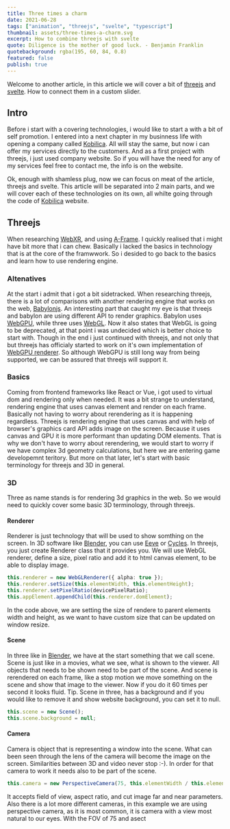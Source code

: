 ```yaml
---
title: Three times a charm
date: 2021-06-28
tags: ["animation", "threejs", "svelte", "typescript"]
thumbnail: assets/three-times-a-charm.svg
excerpt: How to combine threejs with svelte
quote: Diligence is the mother of good luck. - Benjamin Franklin
quotebackground: rgba(195, 60, 84, 0.8)
featured: false
publish: true
---
```


Welcome to another article, in this article we will cover a bit of [threejs](https://threejs.org/) and [svelte](https://svelte.dev/). How to connect them in a custom slider.

## Intro

Before i start with a covering technologies, i would like to start a with a bit of self promotion. I entered into a next chapter in my businness life with opening a company called [Kobilica](https://www.kobilica.hr/). All will stay the same, but now i can offer my services directly to the customers. And as a first project with threejs, i just used company website. So if you will have the need for any of my services feel free to contact me, the info is on the website.

Ok, enough with shamless plug, now we can focus on meat of the article, threejs and svelte. This article will be separated into 2 main parts, and we will cover each of these technologies on its own, all whilte going through the code of [Kobilica](https://www.kobilica.hr/) website.

## Threejs

When researching [WebXR](https://developer.mozilla.org/en-US/docs/Web/API/WebXR_Device_API), and using [A-Frame](https://aframe.io/). I quickly realised that i might have bit more that i can chew. Basically i lacked the basics in technology that is at the core of the framwwork. So i desided to go back to the basics and learn how to use rendering engine.

### Altenatives

At the start i admit that i got a bit sidetracked. When researching threejs, there is a lot of comparisons with another rendering engine that works on the web, [Babylonjs](https://www.babylonjs.com/). An interesting part that caught my eye is that threejs and babylon are using different API to render graphics. Babylon uses [WebGPU](https://www.w3.org/TR/webgpu/), while three uses [WebGL](https://get.webgl.org/). Now it also states that WebGL is going to be deprecated, at that point i was undecided which is better choice to start with. Though in the end i just continued with threejs, and not only that but threejs has officialy started to work on it's own implementation of [WebGPU renderer](https://github.com/mrdoob/three.js/tree/dev/examples/jsm/renderers/webgpu). So although WebGPU is still long way from being supported, we can be assured that threejs will support it.

### Basics

Coming from frontend frameworks like React or Vue, i got used to virtual dom and rendering only when needed. It was a bit strange to understand, rendering engine that uses canvas element and render on each frame. Basically not having to worry about rerendering as it is happening regardless. Threejs is rendering engine that uses canvas and with help of browser's graphics card API adds image on the screen. Because it uses canvas and GPU it is more performant than updating DOM elements. That is why we don't have to worry about rerendering, we would start to worry if we have complex 3d geometry calculations, but here we are entering game developemnt teritory.
But more on that later, let's start with basic terminology for threejs and 3D in general.

### 3D

Three as name stands is for rendering 3d graphics in the web. So we would need to quickly cover some basic 3D terminology, through threejs.

#### Renderer

Renderer is just technology that will be used to show somthing on the screen. In 3D software like [Blender](www.blender.org), you can use [Eeve](https://docs.blender.org/manual/en/latest/render/eevee/index.html) or [Cycles](https://docs.blender.org/manual/en/latest/render/cycles/index.html). In threejs, you just create Renderer class that it provides you. We will use WebGL renderer, define a size, pixel ratio and add it to html canvas element, to be able to display image.

```typescript
this.renderer = new WebGLRenderer({ alpha: true });
this.renderer.setSize(this.elementWidth, this.elementHeight);
this.renderer.setPixelRatio(devicePixelRatio);
this.appElement.appendChild(this.renderer.domElement);
```

In the code above, we are setting the size of rendere to parent elements width and height, as we want to have custom size that can be updated on window resize.

#### Scene

In three like in [Blender](www.blender.org), we have at the start something that we call scene. Scene is just like in a movies, what we see, what is shown to the viewer. All objects that needs to be shown need to be part of the scene. And scene is rerendered on each frame, like a stop motion we move something on the scene and show that image to the viewer. Now if you do it 60 times per second it looks fluid. Tip. Scene in three, has a background and if you would like to remove it and show website background, you can set it to null.

```typescript
this.scene = new Scene();
this.scene.background = null;
```

#### Camera

Camera is object that is representing a window into the scene. What can been seen through the lens of the camera will become the image on the screen. Similarities between 3D and video never stop :-). In order for that camera to work it needs also to be part of the scene.

```typescript
this.camera = new PerspectiveCamera(75, this.elementWidth / this.elementHeight);
```

It accepts field of view, aspect ratio, and cut image far and near parameters. Also there is a lot more different cameras, in this example we are using perspective camera, as it is most common, it is camera with a view most natural to our eyes. With the FOV of 75 and asect
